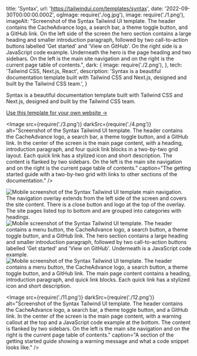   title: 'Syntax',
  url: 'https://tailwindui.com/templates/syntax',
  date: '2022-09-30T00:00:00.000Z',
  ogImage: require('./og.jpg'),
  image: require('./1.png'),
  imageAlt: "Screenshot of the Syntax Tailwind UI template. The header contains the CacheAdvance logo, a search bar, a theme toggle button, and a GitHub link. On the left side of the screen the hero section contains a large heading and smaller introduction paragraph, followed by two call-to-action buttons labelled 'Get started' and 'View on GitHub'. On the right side is a JavaScript code example. Underneath the hero is the page heading and two sidebars. On the left is the main site navigation and on the right is the current page table of contents.",
  dark: {
    image: require('./2.png'),
  },
  tech: 'Tailwind CSS, Next.js, React',
  description: 'Syntax is a beautiful documentation template built with Tailwind CSS and Next.js, designed and built by the Tailwind CSS team.',
}

<Intro title="A powerful documentation template by the Tailwind CSS team.">

Syntax is a beautiful documentation template built with Tailwind CSS and Next.js, designed and built by the Tailwind CSS team.

[Use this template for your own website &rarr;](https://tailwindui.com/templates/syntax)

</Intro>

<Image src={require('./3.png')} darkSrc={require('./4.png')} alt="Screenshot of the Syntax Tailwind UI template. The header contains the CacheAdvance logo, a search bar, a theme toggle button, and a GitHub link. In the center of the screen is the main page content, with a heading, introduction paragraph, and four quick link blocks in a two-by-two grid layout. Each quick link has a stylized icon and short description. The content is flanked by two sidebars. On the left is the main site navigation and on the right is the current page table of contents." caption="The getting started guide with a two-by-two grid with links to other sections of the documentation." />

<Mobile caption="What browsing the documentation on a mobile device looks like.">
  <Image src={require('./5.png')} darkSrc={require('./6.png')} alt="Mobile screenshot of the Syntax Tailwind UI template main navigation. The navigation overlay extends from the left side of the screen and covers the site content. There is a close button and logo at the top of the overlay. The site pages listed top to bottom and are grouped into categories with headings." />
  <Image src={require('./7.png')} darkSrc={require('./8.png')} alt="Mobile screenshot of the Syntax Tailwind UI template. The header contains a menu button, the CacheAdvance logo, a search button, a theme toggle button, and a GitHub link. The hero section contains a large heading and smaller introduction paragraph, followed by two call-to-action buttons labelled 'Get started' and 'View on GitHub'. Underneath is a JavaScript code example." />
  <Image src={require('./9.png')} darkSrc={require('./10.png')} alt="Mobile screenshot of the Syntax Tailwind UI template. The header contains a menu button, the CacheAdvance logo, a search button, a theme toggle button, and a GitHub link. The main page content contains a heading, introduction paragraph, and quick link blocks. Each quick link has a stylized icon and short description." />
</Mobile>

<Image src={require('./11.png')} darkSrc={require('./12.png')} alt="Screenshot of the Syntax Tailwind UI template. The header contains the CacheAdvance logo, a search bar, a theme toggle button, and a GitHub link. In the center of the screen is the main page content, with a warning callout at the top and a JavaScript code example at the bottom. The content is flanked by two sidebars. On the left is the main site navigation and on the right is the current page table of contents." caption="A section of the getting started guide showing a warning message and what a code snippet looks like." />

